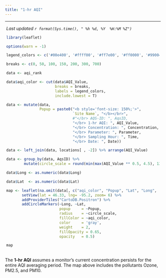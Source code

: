 ```yaml
---
title: "1-hr AQI"
---  
```


<style>
   body {margin-left: 0px;}
  .main-container {max-width: 1350px;}
</style>

<script type="text/JavaScript">
  setTimeout(function() { window.location=window.location;}, 350000);
</script>

<hr>  


<div style = "margin-left: 4px;"> 
 _Last updated `r format(Sys.time(), " %h %d, %Y  %H:%M %Z")`_
</div>

<div style = "margin-right: 4px; margin-left: 4px;">   
```r
library(leaflet)

options(warn = -1)

legend_colors <- c('#00e400', '#ffff00', '#ff7e00', '#ff0000', '#99004c', '#7e0023')

breaks <- c(0, 50, 100, 150, 200, 300, 700)

data <- aqi_rank 

data$aqi_color <- cut(data$AQI_Value, 
                      breaks = breaks, 
                      labels = legend_colors,
                      include.lowest = T)

data <- mutate(data, 
               Popup = paste0("<b style='font-size: 150%;'>", 
                              `Site Name`, "</b></br>", 
                              #"</br> AQS-ID: ", AqsID,
                              "</br> 1-hr AQI: ", AQI_Value,
                              "</br> Concentration: ", Concentration,
                              "</br> Parameter: ", Parameter,
                              "</br> Sampling Hour: ", Time,
                              "</br> Date: ", Date))

data <- left_join(data, locations[ , -2]) %>% arrange(AQI_Value)

data <- group_by(data, AqsID) %>%
        mutate(circle_scale = round(min(max(AQI_Value ** 0.5, 4.5), 12, na.rm = T), 1))

data$Long <- as.numeric(data$Long)

data$Lat  <- as.numeric(data$Lat)

map <- leaflet(na.omit(data[, c("aqi_color", "Popup", "Lat", "Long", "circle_scale")]), width = '99%') %>%
       setView(lat = 46.33, lng= -95.2, zoom= 6) %>%
       addProviderTiles("CartoDB.Positron") %>%
       addCircleMarkers(~Long, ~Lat, 
                        popup     = ~Popup, 
                        radius    = ~circle_scale, 
                        fillColor = ~aqi_color,
                        color     = 'gray',
                        weight    = 2, 
                        fillOpacity = 0.65,
                        opacity   = 0.5)

map 
```
</div>
<br>
The __1-hr AQI__ assumes a monitor's current concentration persists for the entire AQI averaging period. The map above includes the pollutants Ozone, PM2.5, and PM10.
